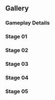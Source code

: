 {{Event Tabs}}

==Gallery==
===Gameplay Details===
{{Files by Category Gallery|A Little Stroll Backstage Images|titlematch=%Gameplay Details%}}

===Stage 01===
{{Files by Category Gallery|A Little Stroll Backstage Images|titlematch=%Stage 01%}}

===Stage 02===
{{Files by Category Gallery|A Little Stroll Backstage Images|titlematch=%Stage 02%}}

===Stage 03===
{{Files by Category Gallery|A Little Stroll Backstage Images|titlematch=%Stage 03%}}

===Stage 04===
{{Files by Category Gallery|A Little Stroll Backstage Images|titlematch=%Stage 04%}}

===Stage 05===
{{Files by Category Gallery|A Little Stroll Backstage Images|titlematch=%Stage 05%}}